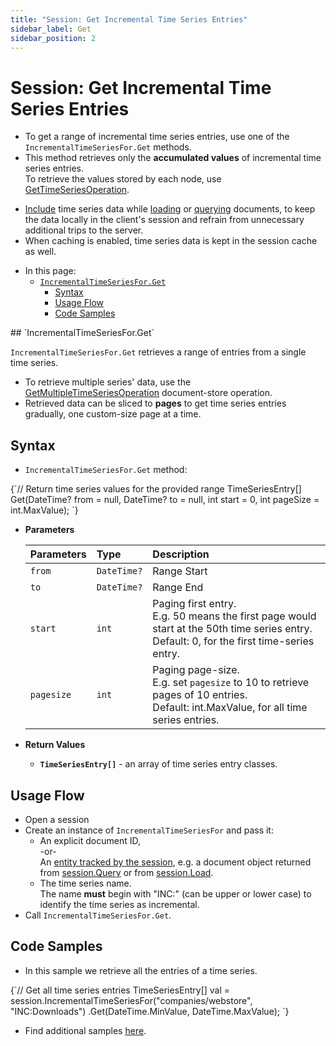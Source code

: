 ```yaml
---
title: "Session: Get Incremental Time Series Entries"
sidebar_label: Get
sidebar_position: 2
---
```



# Session: Get Incremental Time Series Entries 
<Admonition type="note" title="Note">

* To get a range of incremental time series entries, use one of the `IncrementalTimeSeriesFor.Get` methods.  
* This method retrieves only the **accumulated values** of incremental time series entries.  
  To retrieve the values stored by each node, use [GetTimeSeriesOperation](../../../../../document-extensions/timeseries/incremental-time-series/client-api/operations/get).  

<Admonition type="info" title="Info">

* [Include](../../../../../document-extensions/timeseries/client-api/session/include/overview) 
  time series data while [loading](../../../../../document-extensions/timeseries/client-api/session/include/with-session-load) 
  or [querying](../../../../../document-extensions/timeseries/client-api/session/include/with-session-query) 
  documents, to keep the data locally in the client's session and refrain from unnecessary additional trips to the server.  
* When caching is enabled, time series data is kept in the session cache as well.  

</Admonition>

* In this page:  
   * [`IncrementalTimeSeriesFor.Get`](../../../../../document-extensions/timeseries/incremental-time-series/client-api/session/get#incrementaltimeseriesfor.get)  
      * [Syntax](../../../../../document-extensions/timeseries/incremental-time-series/client-api/session/get#syntax)  
      * [Usage Flow](../../../../../document-extensions/timeseries/incremental-time-series/client-api/session/get#usage-flow)  
      * [Code Samples](../../../../../document-extensions/timeseries/client-api/session/get/get-entries#code-samples)  

</Admonition>
## `IncrementalTimeSeriesFor.Get`

`IncrementalTimeSeriesFor.Get` retrieves a range of entries from a single time series.  
     
* To retrieve multiple series' data, use the 
  [GetMultipleTimeSeriesOperation](../../../../../document-extensions/timeseries/client-api/operations/get#getmultipletimeseriesoperation) 
  document-store operation.  
* Retrieved data can be sliced to **pages** to get time series entries 
  gradually, one custom-size page at a time.  



## Syntax

* `IncrementalTimeSeriesFor.Get` method:  
<TabItem value="something" label="incremental_declaration_session-get-time-series">
<CodeBlock language="csharp">
{`// Return time series values for the provided range
TimeSeriesEntry[] Get(DateTime? from = null, DateTime? to = null, int start = 0, int pageSize = int.MaxValue);
`}
</CodeBlock>
</TabItem>

* **Parameters**  

    | Parameters | Type | Description |
    |:-------------|:-------------|:-------------|
    | `from` | `DateTime?` | Range Start |
    | `to` | `DateTime?` | Range End |
    | `start` | `int` | Paging first entry. <br/> E.g. 50 means the first page would start at the 50th time series entry. <br/> Default: 0, for the first time-series entry. |
    | `pagesize` | `int` | Paging page-size. <br/> E.g. set `pagesize` to 10 to retrieve pages of 10 entries. <br/> Default: int.MaxValue, for all time series entries. |

* **Return Values**  
   * **`TimeSeriesEntry[]`** - an array of time series entry classes.



## Usage Flow

* Open a session  
* Create an instance of `IncrementalTimeSeriesFor` and pass it:  
    * An explicit document ID,  
      -or-  
      An [entity tracked by the session](../../../../../client-api/session/loading-entities), 
      e.g. a document object returned from [session.Query](../../../../../client-api/session/querying/how-to-query) 
      or from [session.Load](../../../../../client-api/session/loading-entities#load).  
    * The time series name.  
      The name **must** begin with "INC:" (can be upper or lower case) to identify the time series as incremental.  
* Call `IncrementalTimeSeriesFor.Get`.  



## Code Samples

* In this sample we retrieve all the entries of a time series.  
<TabItem value="something" label="incremental_get-time-series">
<CodeBlock language="csharp">
{`// Get all time series entries
TimeSeriesEntry[] val = session.IncrementalTimeSeriesFor("companies/webstore", "INC:Downloads")
.Get(DateTime.MinValue, DateTime.MaxValue);
`}
</CodeBlock>
</TabItem>

* Find additional samples [here](../../../../../document-extensions/timeseries/client-api/session/get/get-entries).  



